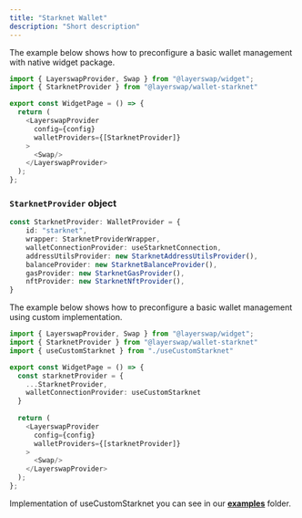 ```yaml
---
title: "Starknet Wallet"
description: "Short description"
---
```



The example below shows how to preconfigure a basic wallet management with native widget package.

```typescript  theme={"system"}
import { LayerswapProvider, Swap } from "@layerswap/widget";
import { StarknetProvider } from "@layerswap/wallet-starknet"

export const WidgetPage = () => {
  return (
    <LayerswapProvider 
      config={config}
      walletProviders={[StarknetProvider]}
    >
      <Swap/>
    </LayerswapProvider>
  );
};
```
### `StarknetProvider` object

```TypeScript  theme={"system"}
const StarknetProvider: WalletProvider = {
    id: "starknet",
    wrapper: StarknetProviderWrapper,
    walletConnectionProvider: useStarknetConnection,
    addressUtilsProvider: new StarknetAddressUtilsProvider(),
    balanceProvider: new StarknetBalanceProvider(),
    gasProvider: new StarknetGasProvider(),
    nftProvider: new StarknetNftProvider(),
}
```

The example below shows how to preconfigure a basic wallet management using custom implementation.

```typescript  theme={"system"}
import { LayerswapProvider, Swap } from "@layerswap/widget";
import { StarknetProvider } from "@layerswap/wallet-starknet"
import { useCustomStarknet } from "./useCustomStarknet"

export const WidgetPage = () => {
  const starknetProvider = {
    ...StarknetProvider,
    walletConnectionProvider: useCustomStarknet
  }
  
  return (
    <LayerswapProvider 
      config={config}
      walletProviders={[starknetProvider]}
    >
      <Swap/>
    </LayerswapProvider>
  );
};
```

Implementation of useCustomStarknet you can see in our [**examples**](https://github.com/layerswap/layerswapapp/tree/dev-monorepo/examples) folder.
